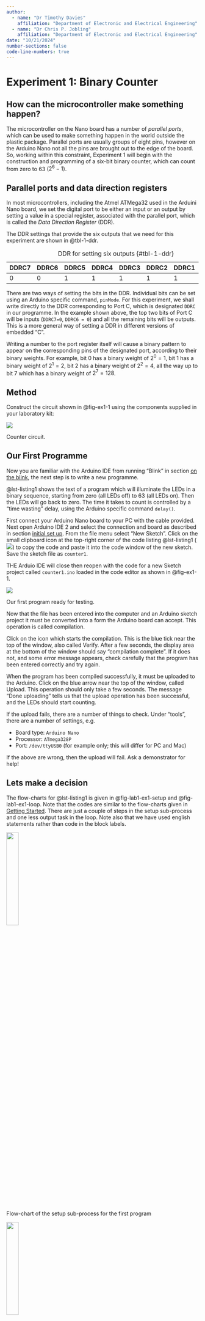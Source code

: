 ```yaml
---
author: 
  - name: "Dr Timothy Davies"
    affiliation: "Department of Electronic and Electrical Engineering"
  - name: "Dr Chris P. Jobling"
    affiliation: "Department of Electronic and Electrical Engineering"
date: "10/21/2024"
number-sections: false
code-line-numbers: true
---
```


# Experiment 1: Binary Counter {#sec-lab-1}

## How can the microcontroller make something happen?

The microcontroller on the Nano board has a number of *parallel ports*, which can be used to make something happen in the world outside the plastic package. Parallel ports are usually groups of eight pins, however on the Arduino Nano not all the pins are brought out to the edge of the board. So, working within this constraint, Experiment 1 will begin with the construction and programming of a six-bit binary counter, which can count from zero to $63$ ($2^6 - 1$).</p>

## Parallel ports and data direction registers

In most microcontrollers, including the Atmel ATMega32 used in the Arduini Nano board, we set the digital port to be either an input or an output by setting a value in a special register, associated with the parallel port, which is called the *Data Direction Register* (DDR). 

The DDR settings that provide the six outputs that we need for this experiment are shown in @tbl-1-ddr.

| DDRC7 | DDRC6 | DDRC5 | DDRC4 | DDRC3 | DDRC2 | DDRC1 | DDRC0 |
|-------|-------|-------|-------|-------|-------|-------|-------|
| 0 | 0 | 1 | 1 | 1 | 1 | 1 | 1 |
: DDR for setting six outputs {#tbl-1-ddr}


There are two ways of setting the bits in the DDR. Individual bits can be set using an Arduino specific command, `pinMode`. For this experiment, we shall write directly to the DDR corresponding to Port C, which is designated `DDRC` in our programme. In the example shown above, the top two bits of Port C will be inputs (`DDRC7=0`, `DDRC6 = 0`) and all the remaining bits will be outputs. This is a more general way of setting a DDR in different versions of embedded "C".

Writing a number to the port register itself will cause a binary pattern to appear on the corresponding pins of the designated port, according to their binary weights. For example, bit 0 has a binary weight of $2^0 = 1$, bit 1 has a binary weight of $2^1 = 2$, bit 2 has a binary weight of $2^2 = 4$, all the way up to bit 7 which has a binary weight of $2^7 = 128$.

## Method

Construct the circuit shown in @fig-ex1-1 using the components supplied in your laboratory kit:

::: {fig-ex1-1} 
![](pictures/fig1.png){fig-alt="Wiring diagram for experiment 1."}

Counter circuit.
:::

## Our First Programme

Now you are familiar with the Arduino IDE from running "Blink" in section [on the blink](../get_started/#sec-on-the-blink), the next step is to write a new programme. 

@lst-listing1 shows the text of a program which will illuminate the LEDs in a binary sequence, starting from zero (all LEDs off) to 63 (all LEDs on). Then the LEDs will go back to zero. The time it takes to count is controlled by a "time wasting" delay, using the Arduino specific command `delay()`.

First connect your Arduino Nano board to your PC with the cable provided. Next open Arduino IDE 2 and select the connection and board as described in section [initial set up](../get_started/#sec-set-up-arduino). From the file menu select "New Sketch". Click on the small clipboard icon
at the top-right corner of the code listing @lst-listing1 (![](pictures/clipboard.png)) to copy the code and paste it into the code window of the new sketch. Save the sketch file as `counter1`.

THE Arduio IDE will close then reopen with the code for a new Sketch project called `counter1.ino` loaded in the code editor as shown in @fig-ex1-1.

::: {#fig-ex1-1} 
![](pictures/fig2.png){fig-alt="Screenshot of Arduino IDE 2 with the code for counter1 loaded and saved."}

Our first program ready for testing.
:::

Now that the file has been entered into the computer and an Arduino sketch project it must be converted into a form the Arduino board can accept. This operation is called compilation. 

Click on the icon which starts the compilation. This is the blue tick near the top of the window, also called Verify. After a few seconds, the display area at the bottom of the window should say "compilation complete". If it does not, and some error message appears, check carefully that the program has been entered correctly and try again.

When the program has been compiled successfully, it must be uploaded to the Arduino. Click on the blue arrow near the top of the window, called Upload. This operation should only take a few seconds. The message "Done uploading" tells us that the upload operation has been successful, and the LEDs should start counting.

If the upload fails, there are a number of things to check. Under "tools", there are a number of settings, e.g.

* Board type: `Arduino Nano`
* Processor: `ATmega328P`
* Port: `/dev/ttyUSB0` (for example only; this will differ for PC and Mac)

If the above are wrong, then the upload will fail. Ask a demonstrator for help!

## Lets make a decision

The flow-charts for @lst-listing1 is given in @fig-lab1-ex1-setup and @fig-lab1-ex1-loop. Note that the codes are similar to the flow-charts given in [Getting Started](../get_started/index). There are just a couple of steps in the setup sub-process and one less output task in the loop. Note also that we have used english statements rather than code in the block labels.

:::{#fig-lab1-ex1-setup}
![](pictures/lab1-ex1-setup.png){fig-alt="Flow-chart of the setup sub-process for the first program" width="25%"}

Flow-chart of the setup sub-process for the first program
:::

:::{#fig-lab1-ex1-loop}
![](pictures/lab1-ex1-loop.png){fig-alt="Flow-chart of the loop sub-process for the first program." width="25%"}

Flow-chart of the loop sub-process for the first program
:::

The example program counts from zero to 255 and then back to zero, though we see the LEDs being illuminated from zero to 63 as there are only six LEDs. The counts from 64 to 127 look just the same as zero to 63! As the counter is only 8 bits, when we get to 255, the counter is reset to 0. This behaviour is not obvious from the flow-chart for the loop subprocess.

Supposing we need a counter that counts from zero to 59, and then back to zero. This is often required, for example in time-keeping programmes (60 seconds in a minute, 60 seconds in an hour). The number of count values (60 in this case) is called a Modulus.

There are several ways we can add a modulus to our counter programme. Here we will use a decision.

If we add a decision block to the flow chart for the loop, as shown in @fig-lab1-ex2-loop, we can control the maximum count that can occur.

:::{#fig-lab1-ex2-loop}
![](pictures/lab1-ex2-loop.png){fig-alt="Flow-chart of the loop sub-process with a decision block used to limit the maximum value of the counter to 59." width="25%"}

Flow-chart of the loop sub-process with a decision block used to limit the maximum value of the counter to 59
:::

The code that corresponds to the decision block in @fig-lab1-ex2-loop is

```c
counter = counter + 1;
if (counter > 59) {
  counter = 0;
}
```

In this code, we have made a decision! If the value of the variable `counter` is increased beyond 59, then it will be set back to zero, so the LEDs never advance beyond 59. 

Why bother with counts greater than 60? Well, if the program is not properly initialised then there will be a number of false counts. 

If you are not familiar with "C" programming, then you will notice that there are two kinds of "equals" in the extra line. The "greater than" (`>`) is a comparison and does not change any values. In other words the value of the variable `counter` is compared with the fixed value of 59. If the condition is true, then the contents of the "braces" (squiggly brackets) are executed. The single equals (`=`) is an *assignment* and forces the value of the variable to the fixed value zero.

Just to make life more interesting, in "C" there is a "double equals" `==`). This can be a source of confusion when starting to program in the "C" language. It is used to compare two numbers, for example as follows:

```c
counter = counter + 1;
if (counter == 60) {
  counter = 0;
}
```
<p>There are lots of "C" commands which reduce the amount of text that you have to write. For example, instead of adding 1 to the variable `counter1` we can use the *increment operator* (`++`) to increment a variable by 1:
    
```c
counter++;
```

This has the same effect as adding "1" to the variable `counter` and reassigning the new value to `counter` which is what:
```c
counter = counter + 1;
```
does.

## Lets do it again!

Now that we are masters of the modulus counter, lets repeat the operation by connecting another set of LEDs to port B, and adding extra lines to the program as shown in @lst-listing2.

This will require another variable, for example "counter2".

In addition, let us increment `counter1` when `counter2` *overflows*, (changes from 59 to zero) so that one set of LEDs is counting in seconds and the other set of LEDs is counting in minutes.

Add another set of six LEDs and resistors to the Breadboard as shown in @fig-ex1-3.

::: {#fig-ex1-3} 
![](pictures/fig3.png){fig-alt="Wiring diagram for cascaded counter."}

Circuit board for a cascaded counter.
:::

Modify the program to include the extra lines and compile then upload. If this is successful, then the LEDs on port B will count as far as 59 (`0b0111011`) and then all go out and start counting again. At the instant the LEDs on port B go out, the LEDs on port C will advance by one. So, if we have the patience, after an hour the LEDs will reach their maximum value of 59 minutes, 59 seconds (`0b0111011` `0b0111011`) and all go out. Then the counter starts counting again from all zeros.

## Let's do it differently

So far we have used simple arithmetic operations such as addition to increment the variables, then compare with a fixed modulus. An alternative is to use a `for(;;)` loop. 

Let's look at the elements of a `for(;;)` loop:

```
for (variable = initial value; condition to be met; operation on variable) {
   code to be executed in for loop;
}
```

A better way of understanding the `for(;;)` loop is to look at a practical example;

```c
for (counter2 = 0; counter2 < 60; counter2++) {
  PORTB = counter2;
  delay(1000);
}
```

In just three lines of code, the start and end values of the loop are set up, and the increment defined, followed by the code to be executed each time around the loop. This illustrates the compact nature of the "C" language.

This `for(;;)` loop only executes once, so we still need to make it repeat, which is made possible by the `loop` function in the Arduino program. Suppose we embed this `for(;;)` loop in an outer `for(;;)` loop, which increments a different variable and writes to a different port? Then we will have achieved the same result as the program in @lst-listing2, but in a more elegant fashion:

```c
for (counter1 = 0; counter1 < 60; counter1++) {
    PORTC = counter1;
    for (counter2 = 0; counter2 < 60; counter2++) {
        PORTB = counter2; 
        delay(1000)
    }
}
```

The "heart" of the program is just a few lines of code!

Modify the program as shown in @lst-listing3, compile and upload, and check that it really does what we expect. You may find it convenient to reduce the delay from 1000 to speed up the operation of the counters.

## Assessment of Experiment 1

Open the document you are using as a laboratory diary and add a new section "Experiment 1".

Create a flow-chart of the cascaded counter from the code given in @lst-listing2.

Take a photograph of the completed breadboard, with the twelve LEDs and resistors fitted. Include in your photo some means of identification, such as your student card.

When you have finished modifying the program to correspond with @lst-listing3, add some comments (preceded by the double oblique stroke "//") and copy the text from the Arduino IDE and paste it into your laboratory diary as a code listing.

Redraw the flow chart to reflect the order of operation of the for loops. *Hint*: A flow chart for a nested *for-loop* like the one used in @lst-listing3 is given in @fig-wk4-nested-for-statement. Comment on any differences in flow-charts between that for @lst-listing2 and that for @lst-listing3.

We shall be expecting the flow-charts and code comments to demonstrate your understanding of the way the nested `for(;;)` loop works. 

Why are comments so important? If someone else reads the program, the comments aid understanding. Also, if you return to working on a program after a couple of weeks, it is much easier to pick up where you left off. 

A program without comments is incomplete!

Don't forget to add to your lab diary entry some discussion of the results and a reflection on the outcomes of this first experimeent.

::: {.callout-warning}
Lab 1 **cannot** be signed off unless the lab diary contains the two flow-charts for @lst-listing2 and @lst-listing2, the code listing for @lst-listing3 with added comments, and a photograph of the completed modular-60 counter. 
:::

::: {.callout-note}
Discussion, conclusions and reflection are not needed for the experiment sign-off but *are* required for the final lab-diary submission.
::: 

## Code Listings

### Basic counter
```.c
// Declare variable to be used as a counter.
  // This has to be done outside `setup` and `loop` so that `counter` is visible
  // inside both functions
byte counter;

// The setup function runs once when you press reset or power the board
void setup() {
    // initialize counter
    counter = 0; 

    // Set pins 0-5 of Port C as outputs.
    DDRC = 0b00111111; // the prefix &ldquo;0b&rdquo; qualifies the number as binary
    PORTC = 0; // so all the LEDs are off initially
}

// The loop function runs repeatedly forever
void loop() {
    PORTC = counter;
    
    // increment counter
      // we could replace the next line with: counter1++;
      // or the previous line with PORTC = counter1++;
    counter = counter + 1;

   // Uncomment the following three lines for a modulus of 60: 
    // if (counter > 59) {
    //     counter = 0;
    // }
    delay(1000); // reduce the delay if you get bored waiting!

}
```
View and download the code from GitHub gist [counter.ino](https://gist.github.com/cpjobling/8803a24e00f15237057dfdbb566a461b). 

### Wokwi simulation of basic counter

You can run a [**wokwi**](https://wokwi.com) simulation of this circuit which was created by EEE project student Yousef Alsayegh (class of 2024-2025). The link is [task 1](https://wokwi.com/projects/412520814281244673). You can copy and edit this to create your own simulations of Tasks 2 and 3. 

If you do, it would be useful to provide links to the simulations in your lab diary.

### Cascaded counter
```.c
// Declare variables to be used as counters.
byte counter1, counter2;

// the setup function runs once when you press reset or power the board
void setup() {
    // define counters
    counter1 = 0; counter2 = 0; // initialize counters

    // initialize Ports B and C pins 0-5 as outputs.
    DDRB = 0b00111111; DDRC = 0b00111111;

    PORTB = 0; PORTC = 0; // both ports start from zero
}

// the loop function runs repeatedly forever
void loop() {
    PORTB = counter2; // counter2 is our "seconds" counter
    PORTC = counter1; // counter1 is our "minutes" counter

    counter2++; // using the tip we learnt earlier
    if (counter2 > 59) {
        counter2 = 0;
        counter1++;
        if (counter1 > 59) {
            counter1 = 0;
        }
    }

    delay(1000); // again, reduce this delay if necessary to speed things up.
}
```

View and download the code from GitHub gist [counter2.ino](https://gist.github.com/cpjobling/d0b1b4bfc77c28a4284b7fcff13d5d1b).

### Counter using for loop
```.c
// declare counters
byte counter1, counter2;

// the setup function runs once when you press reset or power the board
void setup() {
    // initialize counters
    counter1 = 0; counter2 = 0; 

    // initialize Ports B and C pins 0-5 as outputs.
    DDRB = 0b00111111; DDRC = 0b00111111;

    PORTB = 0; PORTC = 0; // both ports start from zero
}

// the loop function runs repeatedly forever

void loop() {

    for (counter1 = 0; counter1 < 60; counter1++) {
        PORTC = counter1;
        for (counter2 = 0; counter2 < 60; counter2++) {
            PORTB = counter2;
            delay(1000);
        }
    }
}
```

View and download the code from GitHub gist [counter3.ino](https://gist.github.com/cpjobling/0dcf2eeb620a1e2228502d67cc1aeb95).

## Photographs of Plug-in Breadboard

The following photographs (@fig-photor-ex1-1 and @fig-photo-ex1-2) were provided by Dr Davies who created this experiment.

::: {#fig-photor-ex1-1} 
![](pictures/photo1.jpg){fig-alt="Photograph of partially wired prototype board."}

Photograph of partially wired prototype board.
:::

::: {#fig-photo-ex1-2} 
![](pictures/photo2.jpg){fig-alt="Photograph of completed prototype board for experiment 1."}

Photograph of completed prototype board for experiment 1.
:::
